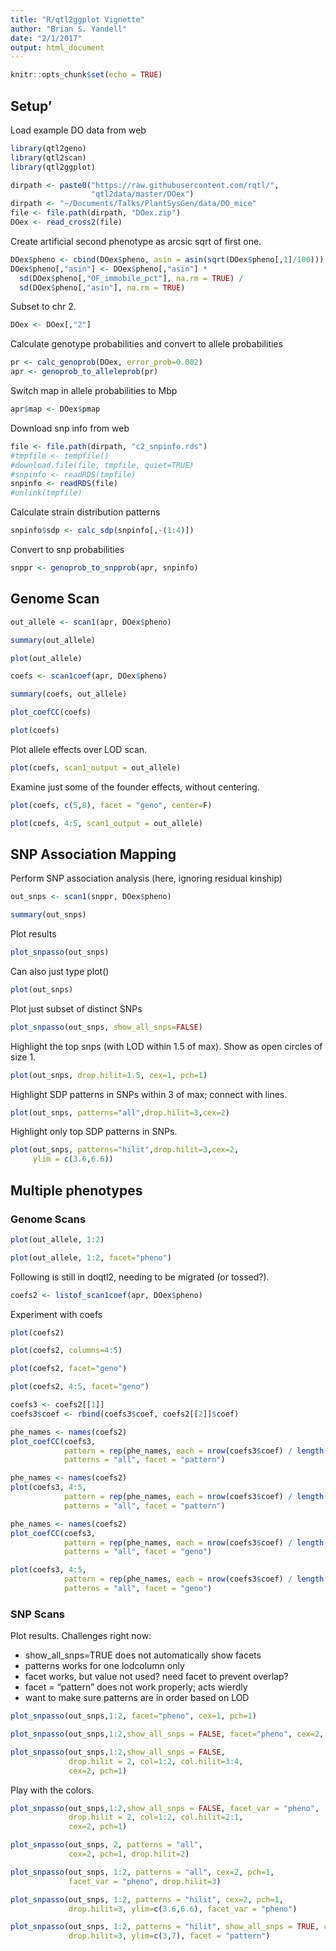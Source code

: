 ```yaml
---
title: "R/qtl2ggplot Vignette"
author: "Brian S. Yandell"
date: "2/1/2017"
output: html_document
---
```


```r
knitr::opts_chunk$set(echo = TRUE)
```

## Setup'

Load example DO data from web

```r
library(qtl2geno)
library(qtl2scan)
library(qtl2ggplot)
```

```r
dirpath <- paste0("https://raw.githubusercontent.com/rqtl/",
                  "qtl2data/master/DOex")
dirpath <- "~/Documents/Talks/PlantSysGen/data/DO_mice"
file <- file.path(dirpath, "DOex.zip")
DOex <- read_cross2(file)
```

Create artificial second phenotype as arcsic sqrt of first one.

```r
DOex$pheno <- cbind(DOex$pheno, asin = asin(sqrt(DOex$pheno[,1]/100)))
DOex$pheno[,"asin"] <- DOex$pheno[,"asin"] * 
  sd(DOex$pheno[,"OF_immobile_pct"], na.rm = TRUE) /
  sd(DOex$pheno[,"asin"], na.rm = TRUE)
```

Subset to chr 2.

```r
DOex <- DOex[,"2"]
```

Calculate genotype probabilities and convert to allele probabilities

```r
pr <- calc_genoprob(DOex, error_prob=0.002)
apr <- genoprob_to_alleleprob(pr)
```

Switch map in allele probabilities to Mbp

```r
apr$map <- DOex$pmap
```

Download snp info from web

```r
file <- file.path(dirpath, "c2_snpinfo.rds")
#tmpfile <- tempfile()
#download.file(file, tmpfile, quiet=TRUE)
#snpinfo <- readRDS(tmpfile)
snpinfo <- readRDS(file)
#unlink(tmpfile)
```

Calculate strain distribution patterns

```r
snpinfo$sdp <- calc_sdp(snpinfo[,-(1:4)])
```

Convert to snp probabilities

```r
snppr <- genoprob_to_snpprob(apr, snpinfo)
```

## Genome Scan

```r
out_allele <- scan1(apr, DOex$pheno)
```

```r
summary(out_allele)
```

```r
plot(out_allele)
```

```r
coefs <- scan1coef(apr, DOex$pheno)
```

```r
summary(coefs, out_allele)
```

```r
plot_coefCC(coefs)
```

```r
plot(coefs)
```

Plot allele effects over LOD scan.

```r
plot(coefs, scan1_output = out_allele)
```

Examine just some of the founder effects, without centering.

```r
plot(coefs, c(5,8), facet = "geno", center=F)
```

```r
plot(coefs, 4:5, scan1_output = out_allele)
```


## SNP Association Mapping

Perform SNP association analysis (here, ignoring residual kinship)

```r
out_snps <- scan1(snppr, DOex$pheno)
```

```r
summary(out_snps)
```

Plot results

```r
plot_snpasso(out_snps)
```

Can also just type plot()

```r
plot(out_snps)
```

Plot just subset of distinct SNPs

```r
plot_snpasso(out_snps, show_all_snps=FALSE)
```

Highlight the top snps (with LOD within 1.5 of max). Show as open circles of size 1.

```r
plot(out_snps, drop.hilit=1.5, cex=1, pch=1)
```

Highlight SDP patterns in SNPs within 3 of max; connect with lines.

```r
plot(out_snps, patterns="all",drop.hilit=3,cex=2)
```

Highlight only top SDP patterns in SNPs.

```r
plot(out_snps, patterns="hilit",drop.hilit=3,cex=2, 
     ylim = c(3.6,6.6))
```

## Multiple phenotypes

### Genome Scans

```r
plot(out_allele, 1:2)
```

```r
plot(out_allele, 1:2, facet="pheno")
```

Following is still in doqtl2, needing to be migrated (or tossed?).

```r
coefs2 <- listof_scan1coef(apr, DOex$pheno)
```

Experiment with coefs

```r
plot(coefs2)
```

```r
plot(coefs2, columns=4:5)
```

```r
plot(coefs2, facet="geno")
```

```r
plot(coefs2, 4:5, facet="geno")
```

```r
coefs3 <- coefs2[[1]]
coefs3$coef <- rbind(coefs3$coef, coefs2[[2]]$coef)
```

```r
phe_names <- names(coefs2)
plot_coefCC(coefs3, 
            pattern = rep(phe_names, each = nrow(coefs3$coef) / length(phe_names)),
            patterns = "all", facet = "pattern")
```

```r
phe_names <- names(coefs2)
plot(coefs3, 4:5,
            pattern = rep(phe_names, each = nrow(coefs3$coef) / length(phe_names)),
            patterns = "all", facet = "pattern")
```

```r
phe_names <- names(coefs2)
plot_coefCC(coefs3,
            pattern = rep(phe_names, each = nrow(coefs3$coef) / length(phe_names)),
            patterns = "all", facet = "geno")
```

```r
plot(coefs3, 4:5,
            pattern = rep(phe_names, each = nrow(coefs3$coef) / length(phe_names)),
            patterns = "all", facet = "geno")
```


### SNP Scans

Plot results. Challenges right now:

- show_all_snps=TRUE does not automatically show facets
- patterns works for one lodcolumn only
- facet works, but value not used? need facet to prevent overlap?
- facet = "pattern" does not work properly; acts wierdly
- want to make sure patterns are in order based on LOD

```r
plot_snpasso(out_snps,1:2, facet="pheno", cex=1, pch=1)
```

```r
plot_snpasso(out_snps,1:2,show_all_snps = FALSE, facet="pheno", cex=2, pch=1)
```

```r
plot_snpasso(out_snps,1:2,show_all_snps = FALSE, 
             drop.hilit = 2, col=1:2, col.hilit=3:4,
             cex=2, pch=1)
```

Play with the colors.

```r
plot_snpasso(out_snps,1:2,show_all_snps = FALSE, facet_var = "pheno",
             drop.hilit = 2, col=1:2, col.hilit=2:1,
             cex=2, pch=1)
```

```r
plot_snpasso(out_snps, 2, patterns = "all",
             cex=2, pch=1, drop.hilit=2)
```

```r
plot_snpasso(out_snps, 1:2, patterns = "all", cex=2, pch=1,
             facet_var = "pheno", drop.hilit=3)
```

```r
plot_snpasso(out_snps, 1:2, patterns = "hilit", cex=2, pch=1,
             drop.hilit=3, ylim=c(3.6,6.6), facet_var = "pheno")
```

```r
plot_snpasso(out_snps, 1:2, patterns = "hilit", show_all_snps = TRUE, cex=2, pch=1,
             drop.hilit=3, ylim=c(3,7), facet = "pattern")
```
